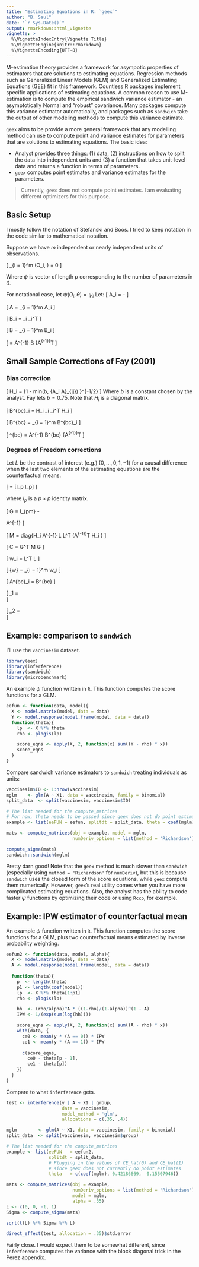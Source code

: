 ```yaml
---
title: "Estimating Equations in R: `geex`"
author: "B. Saul"
date: "`r Sys.Date()`"
output: rmarkdown::html_vignette
vignette: >
  %\VignetteIndexEntry{Vignette Title}
  %\VignetteEngine{knitr::rmarkdown}
  %\VignetteEncoding{UTF-8}
---
```


M-estimation theory provides a framework for asympotic properties of estimators that are solutions to estimating equations. Regression methods such as Generalized Linear Models (GLM) and Generalized Estimating Equations (GEE) fit in this framework.  Countless R packages implement specific applications of estimating equations. A common reason to use M-estimation is to compute the empirical sandwich variance estimator - an asymptotically Normal and "robust" covariance. Many packages compute this variance estimator automatically, and packages such as `sandwich` take the output of other modeling methods to compute this variance estimate. 

`geex` aims to be provide a more general framework that any modelling method can use to compute point and variance estimates for parameters that are solutions to estimating equations. The basic idea:

* Analyst provides three things: (1) data, (2) instructions on how to split the data into independent units and (3) a function that takes unit-level data and returns a function in terms of parameters.
* `geex` computes point estimates and variance estimates for the parameters.

> Currently, `geex` does not compute point estimates. I am evaluating different optimizers for this purpose.

## Basic Setup

I mostly follow the notation of Stefanski and Boos. I tried to keep notation in the code similar to mathematical notation.

Suppose we have $m$ independent or nearly independent units of observations.

\[
\sum_{i = 1}^m \psi(O_i, \theta) = 0
\]

Where $\psi$ is vector of length $p$ corresponding to the number of parameters in $\theta$.

For notational ease, let $\psi(O_i, \theta) = \psi_i$ Let:
\[
A_i = - \frac{\partial \psi(O_i, \theta)}{\partial \theta}
\]

\[
A = \sum_{i = 1}^m A_i
\]

\[
B_i = \psi_i \psi_i^T
\]

\[
B = \sum_{i = 1}^m B_i
\]

\[
\Sigma = A^{-1} B \{A^{-1}\}^T
\]

## Small Sample Corrections of Fay (2001)

### Bias correction

\[
H_i = \{1 - min(b, \{A_i A\}_{jj}) \}^{-1/2}
\]
Where $b$ is a constant chosen by the analyst. Fay lets $b = 0.75$. Note that $H_i$ is a diagonal matrix.

\[
B^{bc}_i = H_i \psi_i \psi_i^T H_i
\]

\[
B^{bc} = \sum_{i = 1}^m B^{bc}_i
\]

\[
\Sigma^{bc} = A^{-1} B^{bc} \{A^{-1}\}^T
\]

### Degrees of Freedom corrections

Let $L$ be the contrast of interest (e.g.) $(0, \dots, 0, 1, -1)$ for a causal difference when the last two elements of the estimating equations are the counterfactual means.

\[
\mathcal{I} = [I_p \cdots I_p]
\]

where $I_p$ is a $p \times p$ identity matrix.

\[
G = I_{pm} - \begin{bmatrix}A^{bc}_1 \\ \vdots \\ A_m \end{bmatrix} A^{-1} \mathcal{I} 
\]

\[
M = diag\{H_i A^{-1} L L^T (A^{-1})^T H_i \}
\]

\[
C = G^T M G
\]

\[
w_i = L^T \left[ \left\{\sum_{j \neq i} A_i \right\}^{-1} - A^{-1} \right] L
\]

\[
\bar{w} = \sum_{i = 1}^m w_i
\]

\[
A^{bc}_i = \frac{w_i}{\bar{w}} B^{bc}
\]

\[
\hat{df}_1 = \frac{ \left\{ Tr( diag(A_i) C ) \right\}^2  }{ Tr( diag(A_i) C diag(A_i) C)}  
\]

\[
\hat{df}_2 = \frac{ \left\{ Tr( diag(A^{bc}_i) C ) \right\}^2  }{ Tr( diag(A^{bc}_i) C diag(A^{bc}_i) C)}  
\]

## Example: comparison to `sandwich`

I'll use the `vaccinesim` dataset.
```r
library(eex)
library(inferference)
library(sandwich)
library(microbenchmark)
```

An example $\psi$ function written in `R`. This function computes the score functions for a GLM.
```r
eefun <- function(data, model){
  X <- model.matrix(model, data = data)
  Y <- model.response(model.frame(model, data = data))
  function(theta){
    lp  <- X %*% theta
    rho <- plogis(lp)

    score_eqns <- apply(X, 2, function(x) sum((Y - rho) * x))
    score_eqns
  }
}
```

Compare sandwich variance estimators to `sandwich` treating individuals as units:
```r
vaccinesim$ID <- 1:nrow(vaccinesim)
mglm    <- glm(A ~ X1, data = vaccinesim, family = binomial)
split_data  <- split(vaccinesim, vaccinesim$ID)

# The list needed for the compute_matrices
# For now, theta needs to be passed since geex does not do point estimates yet
example <- list(eeFUN = eefun, splitdt = split_data, theta = coef(mglm))

mats <- compute_matrices(obj = example, model = mglm, 
                         numDeriv_options = list(method = 'Richardson'))

compute_sigma(mats)
sandwich::sandwich(mglm)
```

Pretty darn good! Note that the `geex` method is much slower than `sandwich` (especially using `method = 'Richardson'` for `numDeriv`), but this is because `sandwich` uses the closed form of the score equations, while `geex` compute them numerically. However, `geex`'s real utility comes when you have more complicated estimating equations. Also, the analyst has the ability to code faster $\psi$ functions by optimizing their code or using `Rccp`, for example. 

## Example: IPW estimator of counterfactual mean

An example $\psi$ function written in `R`. This function computes the score functions for a GLM, plus two counterfactual means estimated by inverse probability weighting.

```r
eefun2 <- function(data, model, alpha){
  X <- model.matrix(model, data = data)
  A <- model.response(model.frame(model, data = data))
  
  function(theta){
    p  <- length(theta)
    p1 <- length(coef(model))
    lp  <- X %*% theta[1:p1]
    rho <- plogis(lp)

    hh  <- (rho/alpha)^A * ((1-rho)/(1-alpha))^(1 - A)
    IPW <- 1/(exp(sum(log(hh))))

    score_eqns <- apply(X, 2, function(x) sum((A - rho) * x))
    with(data, {
      ce0 <- mean(y * (A == 0)) * IPW
      ce1 <- mean(y * (A == 1)) * IPW
      
      c(score_eqns,
        ce0 - theta[p - 1],
        ce1 - theta[p])
    })
  }
}
```

Compare to what `inferference` gets.

```r
test <- interference(y | A ~ X1 | group, 
                     data = vaccinesim,
                     model_method = 'glm',
                     allocations = c(.35, .4))

mglm        <- glm(A ~ X1, data = vaccinesim, family = binomial)
split_data  <- split(vaccinesim, vaccinesim$group)

# The list needed for the compute_matrices
example <- list(eeFUN   = eefun2, 
                splitdt = split_data, 
                # Plugging in the values of CE_hat(0) and CE_hat(1)
                # since geex does not currently do point estimates
                theta   = c(coef(mglm), 0.42186669,  0.15507946))

mats <- compute_matrices(obj = example, 
                         numDeriv_options = list(method = 'Richardson'),
                         model = mglm, 
                         alpha = .35)
L <- c(0, 0, -1, 1)
Sigma <- compute_sigma(mats)

sqrt(t(L) %*% Sigma %*% L) 

direct_effect(test, allocation = .35)$std.error
```

Fairly close. I would expect them to be somewhat different, since `inferference` computes the variance with the block diagonal trick in the Perez appendix.

